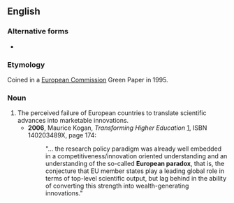 ==English==

===Alternative forms===
* {{l|en|European Paradox}}

===Etymology===
Coined in a [[w:European Commission|European Commission]] Green Paper in 1995.

===Noun===
{{en-noun|head=[[European]] [[paradox]]|-}}

# The perceived failure of European countries to translate scientific advances into marketable innovations.
#* '''2006''', Maurice Kogan, ''Transforming Higher Education'' [http://books.google.com/books?id=tnNIYxVT5dgC], ISBN 140203489X, page 174:
#*: "... the research policy paradigm was already well embedded in a competitiveness/innovation oriented understanding and an understanding of the so-called '''European paradox''', that is, the conjecture that EU member states play a leading global role in terms of top-level scientific output, but lag behind in the ability of converting this strength into wealth-generating innovations."